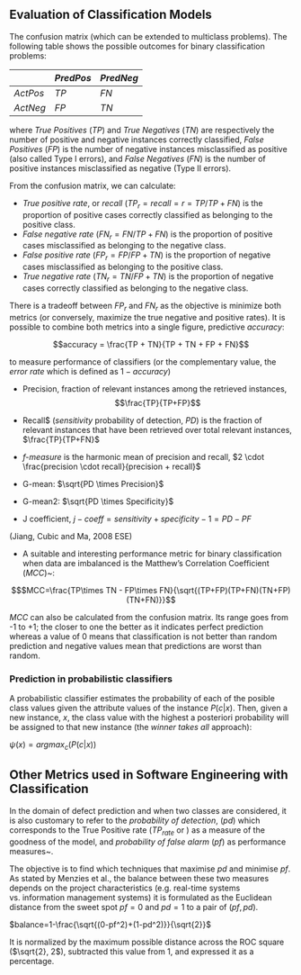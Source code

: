 

## Evaluation of Classification Models

The confusion matrix (which can be extended to multiclass problems). The following table shows the possible outcomes for binary classification problems:


|           |$Pred Pos$ | $Pred Neg$ |
|-----------|-----------|------------|
| $Act Pos$ |   $TP$    | $FN$       |
| $Act Neg$ |   $FP$    | $TN$       |


where *True Positives* ($TP$) and *True Negatives* ($TN$) are respectively the number of positive and negative instances correctly classified, *False Positives* ($FP$) is the number of negative instances misclassified as positive (also called Type I errors), and *False Negatives* ($FN$) is the number of positive instances misclassified as negative (Type II errors).

From the confusion matrix, we can calculate:

   + *True positive rate*, or *recall * ($TP_r = recall = r = TP/TP+FN$) is the proportion of positive cases correctly classified as belonging to the positive class.
   + *False negative rate* ($FN_r=FN/TP+FN$) is the proportion of positive cases misclassified as belonging to the negative class.
   + *False positive rate* ($FP_r=FP/FP+TN$) is the proportion of negative cases misclassified as belonging to the positive class.
   + *True negative rate* ($TN_r=TN/FP+TN$) is the proportion of negative cases correctly classified as belonging to the negative class.


There is a tradeoff between $FP_r$ and $FN_r$ as the objective is minimize both metrics (or conversely, maximize the true negative and positive rates). It is possible to combine both metrics into a single figure, predictive $accuracy$:

$$accuracy = \frac{TP + TN}{TP + TN + FP + FN}$$

to measure performance of classifiers (or the complementary value, the _error rate_ which is defined as $1-accuracy$)

+ Precision, fraction of relevant instances among the retrieved instances, $$\frac{TP}{TP+FP}$$

+ Recall$ ($sensitivity$ probability of detection, $PD$) is the fraction of relevant instances that have been retrieved over total relevant instances, $\frac{TP}{TP+FN}$

+ _f-measure_ is the harmonic mean of precision and recall, 
$2 \cdot \frac{precision \cdot recall}{precision + recall}$

+ G-mean: $\sqrt{PD \times Precision}$

+ G-mean2: $\sqrt{PD \times Specificity}$

+ J coefficient, $j-coeff = sensitivity + specificity - 1 = PD-PF$

(Jiang, Cubic and Ma, 2008 ESE)


+ A suitable and interesting performance metric for binary classification when data are imbalanced is the Matthew's Correlation Coefficient ($MCC$)~\cite{Matthews1975Comparison}: 

$$$MCC=\frac{TP\times TN - FP\times FN}{\sqrt{(TP+FP)(TP+FN)(TN+FP)(TN+FN)}}$$

$MCC$ can also be calculated from the confusion matrix. Its range goes from -1 to +1; the closer to one the better as it indicates perfect prediction whereas a value of 0 means that classification is not better than random prediction and negative values mean that predictions are worst than random.




### Prediction in probabilistic classifiers

A probabilistic classifier estimates the probability of each of the posible class values given the attribute values of the instance $P(c|{x})$. Then, given a new instance, ${x}$, the class value with the highest a posteriori probability will be assigned to that new instance (the *winner takes all* approach):

$\psi({x}) = argmax_c (P(c|{x}))$

 
 

## Other Metrics used in Software Engineering with Classification


In the domain of defect prediction and when two classes are considered, it is also customary to refer to the *probability of detection*, ($pd$) which corresponds to the True Positive rate ($TP_{rate}$ or \emph{Sensitivity}) as a measure of the goodness of the model, and *probability of false alarm* ($pf$) as performance measures~\cite{Menzies07}. 

The objective is to find which techniques that maximise $pd$ and minimise $pf$. As stated by Menzies et al., the balance between these two measures depends on the project characteristics (e.g. real-time systems vs. information management systems) it is formulated as the Euclidean distance from the sweet spot $pf=0$ and $pd=1$ to a pair of $(pf,pd)$. 

$balance=1-\frac{\sqrt{(0-pf^2)+(1-pd^2)}}{\sqrt{2}}$

It is normalized by the maximum possible distance across the ROC square ($\sqrt{2}, 2$), subtracted this value from 1, and expressed it as a percentage.


 
